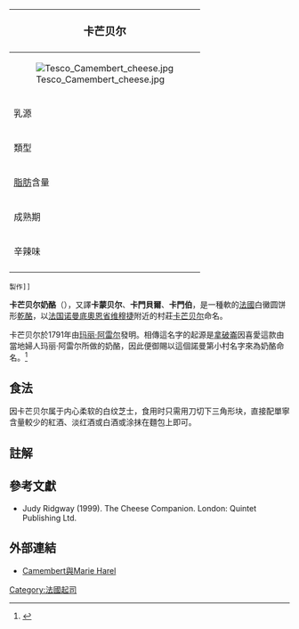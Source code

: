 {{noteTA
|G1=Food
}}
{| class="infobox bordered" style="align: right; width: 20em; font-size: 90%; text-align: left; float: right;" cellpadding="3"
|-
! colspan=2 bgcolor="#FFCCAA" style="font-size: 120%; text-align: center;" |'''卡芒贝尔'''
|-----
|colspan=2|[[File:Tesco_Camembert_cheese.jpg|center]]
|-----
| 乳源|| [[牛乳|牛乳]]
|-----
| 類型 ||軟質
|-----
| [[脂肪|脂肪]]含量 || 45%-50%
|-----
| 成熟期 || 1-2個月
|-----
| 辛辣味 ||溫和到中等
|-
|}
 製作]]
'''卡芒贝尔奶酪'''（{{lang|fr|Camembert}}），又譯'''卡蒙贝尔'''、'''卡門貝爾'''、'''卡門伯'''，是一種軟的[[法國|法國]]白黴圆饼形[[乾酪|乾酪]]，以[[法国|法国]][[诺曼底大区|诺曼底]][[奧恩省|奧恩省]][[维穆捷|维穆捷]]附近的村莊[[卡芒贝尔|卡芒贝尔]]命名。

卡芒贝尔於1791年由[[玛丽·阿雷尔|玛丽·阿雷尔]]發明。相傳這名字的起源是[[拿破崙|拿破崙]]因喜愛這款由當地婦人玛丽·阿雷尔所做的奶酪，因此便御賜以這個諾曼第小村名字來為奶酪命名。<ref name="大人們的餐桌">{{Cite web |url=https://books.google.com.tw/books?id=Mp8dDQAAQBAJ&pg=PA81&lpg=PA81&dq=Marie+Harel+%E4%B9%BE%E9%85%AA&source=bl&ots=-byHkwz9TJ&sig=sJiexHymZusu3DSIo4jCKfMDLaQ&hl=zh-TW&sa=X&ved=0ahUKEwiAutrewMXTAhXLmpQKHWdDCxUQ6AEIWTAM |title=蔡子強，2016，大人們的餐桌: 從希特勒到歐巴馬，33位牽動政局的歷史人物飲食軼事 頁81。時報文化出版 |access-date=2017-04-27 |archive-date=2020-10-01 |archive-url=https://web.archive.org/web/20201001034111/https://books.google.com.tw/books?id=Mp8dDQAAQBAJ&pg=PA81&lpg=PA81&dq=Marie+Harel+%E4%B9%BE%E9%85%AA&source=bl&ots=-byHkwz9TJ&sig=sJiexHymZusu3DSIo4jCKfMDLaQ&hl=zh-TW&sa=X&ved=0ahUKEwiAutrewMXTAhXLmpQKHWdDCxUQ6AEIWTAM |dead-url=no }}</ref>

==食法==
因卡芒贝尔属于内心柔软的白纹芝士，食用时只需用刀切下三角形块，直接配單寧含量較少的紅酒、淡红酒或白酒或涂抹在麵包上即可。

== 註解 ==
{{Reflist|2}}

== 參考文獻 ==
* Judy Ridgway (1999). The Cheese Companion. London: Quintet Publishing Ltd.

== 外部連結 ==
* [http://vimoutiers.net/vimus/1926_joseph_knirimeng.htm Camembert與Marie Harel] {{Wayback|url=http://vimoutiers.net/vimus/1926_joseph_knirimeng.htm |date=20201001034126 }}

[[Category:法國起司|Category:法國起司]]